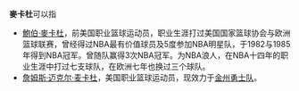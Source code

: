 '''麥卡杜'''可以指
* [[鮑伯·麥卡杜|鮑伯·麥卡杜]]，前美国职业篮球运动员，职业生涯打过美国国家篮球协会与欧洲篮球联赛，曾经得过NBA最有价值球员及5度参加NBA明星队，于1982与1985年得到NBA冠军。曾随队赢得3次NBA冠军。为NBA浪人，在NBA十四年的职业生涯中打过七支球队，在欧洲七年也换过三个球队。
*  [[詹姆斯·迈克尔·麦卡杜|詹姆斯·迈克尔·麦卡杜]]，美国职业篮球运动员，现效力于[[金州勇士队|金州勇士队]]。

{{Disambig|H|Cat=三字人名消歧义}}